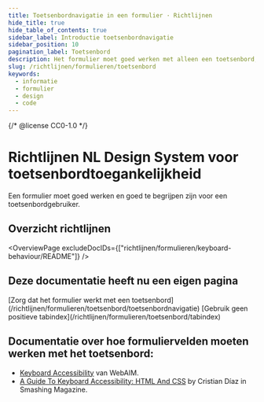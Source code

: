 ```yaml
---
title: Toetsenbordnavigatie in een formulier · Richtlijnen
hide_title: true
hide_table_of_contents: true
sidebar_label: Introductie toetsenbordnavigatie
sidebar_position: 10
pagination_label: Toetsenbord
description: Het formulier moet goed werken met alleen een toetsenbord, zonder gebruik te maken van een muis.
slug: /richtlijnen/formulieren/toetsenbord
keywords:
  - informatie
  - formulier
  - design
  - code
---
```


{/* @license CC0-1.0 */}


# Richtlijnen NL Design System voor toetsenbordtoegankelijkheid

Een formulier moet goed werken en goed te begrijpen zijn voor een toetsenbordgebruiker.

## Overzicht richtlijnen

<OverviewPage excludeDocIDs={["richtlijnen/formulieren/keyboard-behaviour/README"]} />

## Deze documentatie heeft nu een eigen pagina

<FragmentRedirect id="zorg-dat-het-formulier-werkt-met-een-toetsenbord">
  [Zorg dat het formulier werkt met een toetsenbord](/richtlijnen/formulieren/toetsenbord/toetsenbordnavigatie)
</FragmentRedirect>

<FragmentRedirect id="gebruik-geen-positieve-tabindex">
  [Gebruik geen positieve tabindex](/richtlijnen/formulieren/toetsenbord/tabindex)
</FragmentRedirect>

## Documentatie over hoe formuliervelden moeten werken met het toetsenbord:

- [Keyboard Accessibility](https://webaim.org/techniques/keyboard/) van WebAIM.
- [A Guide To Keyboard Accessibility: HTML And CSS](https://www.smashingmagazine.com/2022/11/guide-keyboard-accessibility-html-css-part1/) by Cristian Díaz in Smashing Magazine.

<FooterInfo />
